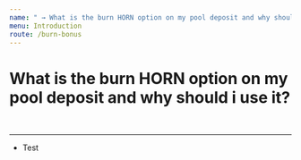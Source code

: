 ---
name: " → What is the burn HORN option on my pool deposit and why should i use it?"
menu: Introduction
route: /burn-bonus
---


# What is the burn HORN option on my pool deposit and why should i use it?

<br/>
<hr/>

- Test

